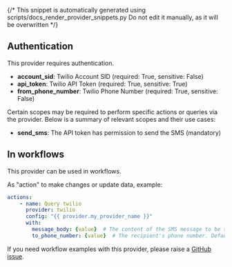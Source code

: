 {/* This snippet is automatically generated using scripts/docs_render_provider_snippets.py 
Do not edit it manually, as it will be overwritten */}

## Authentication
This provider requires authentication.
- **account_sid**: Twilio Account SID (required: True, sensitive: False)
- **api_token**: Twilio API Token (required: True, sensitive: True)
- **from_phone_number**: Twilio Phone Number (required: True, sensitive: False)

Certain scopes may be required to perform specific actions or queries via the provider. Below is a summary of relevant scopes and their use cases:
- **send_sms**: The API token has permission to send the SMS (mandatory) 



## In workflows

This provider can be used in workflows.



As "action" to make changes or update data, example:
```yaml
actions:
    - name: Query twilio
      provider: twilio
      config: "{{ provider.my_provider_name }}"
      with:
        message_body: {value}  # The content of the SMS message to be sent. Defaults to "".
        to_phone_number: {value}  # The recipient's phone number. Defaults to "".
```



If you need workflow examples with this provider, please raise a [GitHub issue](https://github.com/keephq/keep/issues).
